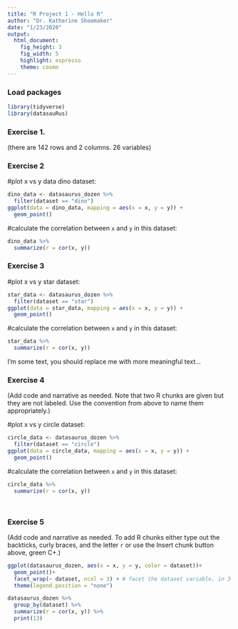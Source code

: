 ```yaml
---
title: "R Project 1 - Hello R"
author: "Dr. Katherine Shoemaker"
date: "1/23/2020"
output: 
  html_document: 
    fig_height: 3
    fig_width: 5
    highlight: espresso
    theme: cosmo
---
```


### Load packages

```r
library(tidyverse) 
library(datasauRus)
```


### Exercise 1. 

(there are 142 rows and 2 columns. 26 variables)

### Exercise 2



#plot x vs y data dino dataset:

```r
dino_data <- datasaurus_dozen %>%
  filter(dataset == "dino")
ggplot(data = dino_data, mapping = aes(x = x, y = y)) +
  geom_point()
```

#calculate the correlation between `x` and `y` in this dataset:

```r
dino_data %>%
  summarize(r = cor(x, y))
```

### Exercise 3


#plot x vs y star dataset:

```r
star_data <- datasaurus_dozen %>%
  filter(dataset == "star")
ggplot(data = star_data, mapping = aes(x = x, y = y)) +
  geom_point()
```

#calculate the correlation between `x` and `y` in this dataset:

```r
star_data %>%
  summarize(r = cor(x, y))


```

I'm some text, you should replace me with more meaningful text...



### Exercise 4

(Add code and narrative as needed. Note that two R chunks are given but they are not labeled. Use the convention from above to name them appropriately.)

#plot x vs y circle dataset:

```r
circle_data <- datasaurus_dozen %>%
  filter(dataset == "circle")
ggplot(data = circle_data, mapping = aes(x = x, y = y)) +
  geom_point()
```

#calculate the correlation between `x` and `y` in this dataset:

```r
circle_data %>%
  summarize(r = cor(x, y))


```

```r
```

```r
```

### Exercise 5

(Add code and narrative as needed. To add R chunks either type out the backticks, curly braces, and the letter `r` or use the Insert chunk button above, green C+.)

```r

ggplot(datasaurus_dozen, aes(x = x, y = y, color = dataset))+
  geom_point()+
  facet_wrap(~ dataset, ncol = 3) + # facet the dataset variable, in 3 cols
  theme(legend.position = "none")
```

```r
  
datasaurus_dozen %>%
  group_by(dataset) %>%
  summarize(r = cor(x, y)) %>%
  print(13)
```


